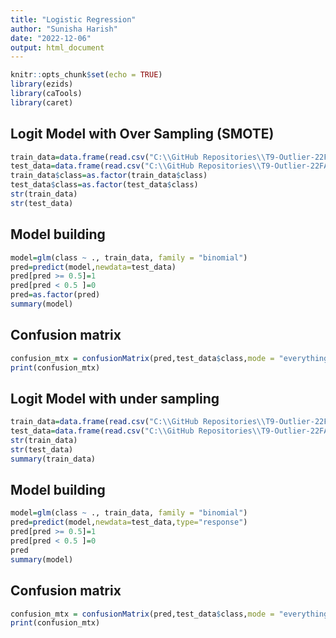 ```yaml
---
title: "Logistic Regression"
author: "Sunisha Harish"
date: "2022-12-06"
output: html_document
---
```


```r
knitr::opts_chunk$set(echo = TRUE)
library(ezids)
library(caTools)
library(caret)
```

## Logit Model with Over Sampling (SMOTE)

```r
train_data=data.frame(read.csv("C:\\GitHub Repositories\\T9-Outlier-22FA\\Data Preprocessing\\train_smote.csv"))
test_data=data.frame(read.csv("C:\\GitHub Repositories\\T9-Outlier-22FA\\Data Preprocessing\\test_smote.csv"))
train_data$class=as.factor(train_data$class)
test_data$class=as.factor(test_data$class)
str(train_data)
str(test_data)
```

## Model building

```r
model=glm(class ~ ., train_data, family = "binomial")
pred=predict(model,newdata=test_data)
pred[pred >= 0.5]=1         
pred[pred < 0.5 ]=0
pred=as.factor(pred)
summary(model)
```

## Confusion matrix

```r
confusion_mtx = confusionMatrix(pred,test_data$class,mode = "everything")
print(confusion_mtx)
```


## Logit Model with under sampling

```r
train_data=data.frame(read.csv("C:\\GitHub Repositories\\T9-Outlier-22FA\\Data Preprocessing\\train_under.csv"))
test_data=data.frame(read.csv("C:\\GitHub Repositories\\T9-Outlier-22FA\\Data Preprocessing\\test_under.csv"))
str(train_data)
str(test_data)
summary(train_data)
```

## Model building

```r
model=glm(class ~ ., train_data, family = "binomial")
pred=predict(model,newdata=test_data,type="response")
pred[pred >= 0.5]=1         
pred[pred < 0.5 ]=0
pred
summary(model)
```


## Confusion matrix

```r
confusion_mtx = confusionMatrix(pred,test_data$class,mode = "everything")
print(confusion_mtx)
```





